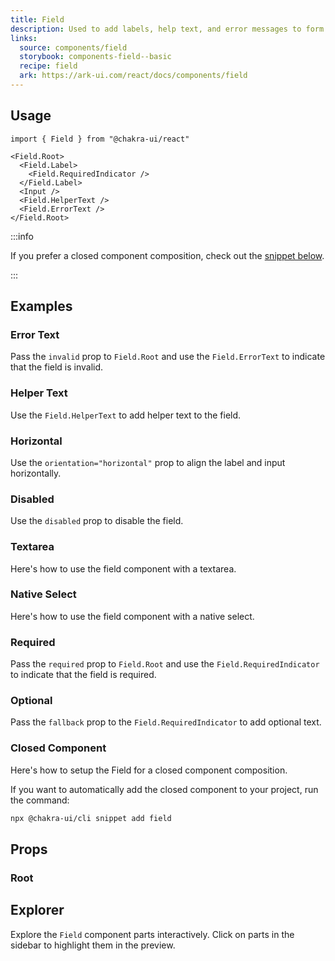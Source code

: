 ```yaml
---
title: Field
description: Used to add labels, help text, and error messages to form fields.
links:
  source: components/field
  storybook: components-field--basic
  recipe: field
  ark: https://ark-ui.com/react/docs/components/field
---
```


<ExampleTabs name="field-basic" />

## Usage

```tsx
import { Field } from "@chakra-ui/react"
```

```tsx
<Field.Root>
  <Field.Label>
    <Field.RequiredIndicator />
  </Field.Label>
  <Input />
  <Field.HelperText />
  <Field.ErrorText />
</Field.Root>
```

:::info

If you prefer a closed component composition, check out the
[snippet below](#closed-component).

:::

## Examples

### Error Text

Pass the `invalid` prop to `Field.Root` and use the `Field.ErrorText` to
indicate that the field is invalid.

<ExampleTabs name="field-with-error-text" />

### Helper Text

Use the `Field.HelperText` to add helper text to the field.

<ExampleTabs name="field-with-helper-text" />

### Horizontal

Use the `orientation="horizontal"` prop to align the label and input
horizontally.

<ExampleTabs name="field-horizontal" />

### Disabled

Use the `disabled` prop to disable the field.

<ExampleTabs name="field-with-disabled" />

### Textarea

Here's how to use the field component with a textarea.

<ExampleTabs name="field-with-textarea" />

### Native Select

Here's how to use the field component with a native select.

<ExampleTabs name="field-with-native-select" />

### Required

Pass the `required` prop to `Field.Root` and use the `Field.RequiredIndicator`
to indicate that the field is required.

<ExampleTabs name="field-with-required" />

### Optional

Pass the `fallback` prop to the `Field.RequiredIndicator` to add optional text.

<ExampleTabs name="field-with-optional" />

### Closed Component

Here's how to setup the Field for a closed component composition.

<ExampleCode name="field-closed-component" />

If you want to automatically add the closed component to your project, run the
command:

```bash
npx @chakra-ui/cli snippet add field
```

## Props

### Root

<PropTable component="Field" part="Root" />

## Explorer

Explore the `Field` component parts interactively. Click on parts in the sidebar
to highlight them in the preview.

<Explorer name="field-basic" />
